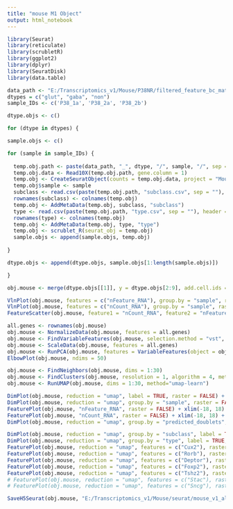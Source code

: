 ```yaml
---
title: "mouse M1 Object"
output: html_notebook
---
```


```r

library(Seurat)
library(reticulate)
library(scrubletR)
library(ggplot2)
library(dplyr)
library(SeuratDisk)
library(data.table)

data_path <- "E:/Transcriptomics_v1/Mouse/P38NR/filtered_feature_bc_matrix"
dtypes = c("glut", "gaba", "non")
sample_IDs <- c('P38_1a', 'P38_2a', 'P38_2b')

dtype.objs <- c()

for (dtype in dtypes) {

sample.objs <- c()

for (sample in sample_IDs) {
  
  temp.obj.path <- paste(data_path, "_", dtype, "/", sample, "/", sep = "")
  temp.obj.data <- Read10X(temp.obj.path, gene.column = 1)
  temp.obj <- CreateSeuratObject(counts = temp.obj.data, project = "Mouse_V1_P38")
  temp.obj$sample <- sample
  subclass <- read.csv(paste(temp.obj.path, "subclass.csv", sep = ""), header = FALSE)
  rownames(subclass) <- colnames(temp.obj)
  temp.obj <- AddMetaData(temp.obj, subclass, "subclass")
  type <- read.csv(paste(temp.obj.path, "type.csv", sep = ""), header = FALSE)
  rownames(type) <- colnames(temp.obj)
  temp.obj <- AddMetaData(temp.obj, type, "type")
  temp.obj <- scrublet_R(seurat_obj = temp.obj)
  sample.objs <- append(sample.objs, temp.obj)
  
}

dtype.objs <- append(dtype.objs, sample.objs[1:length(sample.objs)])

}

```


```r

obj.mouse <- merge(dtype.objs[[1]], y = dtype.objs[2:9], add.cell.ids = c(sample_IDs, sample_IDs, sample_IDs), project = "Mouse_V1_P38")

```


```r

VlnPlot(obj.mouse, features = c("nFeature_RNA"), group.by = "sample", raster = FALSE)
VlnPlot(obj.mouse, features = c("nCount_RNA"), group.by = "sample", raster = FALSE)
FeatureScatter(obj.mouse, feature1 = "nCount_RNA", feature2 = "nFeature_RNA", raster = FALSE)

```


```r

all.genes <- rownames(obj.mouse)
obj.mouse <- NormalizeData(obj.mouse, features = all.genes)
obj.mouse <- FindVariableFeatures(obj.mouse, selection.method = "vst", nfeatures = 3000)
obj.mouse <- ScaleData(obj.mouse, features = all.genes)
obj.mouse <- RunPCA(obj.mouse, features = VariableFeatures(object = obj.mouse))
ElbowPlot(obj.mouse, ndims = 50)

```


```r

obj.mouse <- FindNeighbors(obj.mouse, dims = 1:30)
obj.mouse <- FindClusters(obj.mouse, resolution = 1, algorithm = 4, method = "igraph")
obj.mouse <- RunUMAP(obj.mouse, dims = 1:30, method="umap-learn")

```


```r

DimPlot(obj.mouse, reduction = "umap", label = TRUE, raster = FALSE) + NoLegend() + xlim(-18, 18) + ylim(-18, 18) + coord_equal()
DimPlot(obj.mouse, reduction = "umap", group.by = "sample", raster = FALSE) + xlim(-18, 18) + ylim(-18, 18) + coord_equal()
FeaturePlot(obj.mouse, "nFeature_RNA", raster = FALSE) + xlim(-18, 18) + ylim(-18, 18) + coord_equal()
FeaturePlot(obj.mouse, "nCount_RNA", raster = FALSE) + xlim(-18, 18) + ylim(-18, 18) + coord_equal()
DimPlot(obj.mouse, reduction = "umap", group.by = "predicted_doublets", raster = FALSE) + xlim(-18, 18) + ylim(-18, 18) + coord_equal()

```


```r

DimPlot(obj.mouse, reduction = "umap", group.by = "subclass", label = TRUE, raster = FALSE) + NoLegend() + xlim(-18, 18) + ylim(-18, 18) + coord_equal()
DimPlot(obj.mouse, reduction = "umap", group.by = "type", label = TRUE, raster = FALSE) + NoLegend() + xlim(-18, 18) + ylim(-18, 18) + coord_equal()
FeaturePlot(obj.mouse, reduction = "umap", features = c("Cux2"), raster = FALSE) + NoLegend() + xlim(-18, 18) + ylim(-18, 18) + coord_equal()
FeaturePlot(obj.mouse, reduction = "umap", features = c("Rorb"), raster = FALSE) + NoLegend() + xlim(-18, 18) + ylim(-18, 18) + coord_equal()
FeaturePlot(obj.mouse, reduction = "umap", features = c("Deptor"), raster = FALSE) + NoLegend() + xlim(-18, 18) + ylim(-18, 18) + coord_equal()
FeaturePlot(obj.mouse, reduction = "umap", features = c("Foxp2"), raster = FALSE) + NoLegend() + xlim(-18, 18) + ylim(-18, 18) + coord_equal()
FeaturePlot(obj.mouse, reduction = "umap", features = c("Tshz2"), raster = FALSE) + NoLegend() + xlim(-18, 18) + ylim(-18, 18) + coord_equal()
# FeaturePlot(obj.mouse, reduction = "umap", features = c("Stac"), raster = FALSE) + NoLegend() + xlim(-18, 18) + ylim(-18, 18) + coord_equal()
# FeaturePlot(obj.mouse, reduction = "umap", features = c("Sncg"), raster = FALSE) + NoLegend() + xlim(-18, 18) + ylim(-18, 18) + coord_equal()

```


```r

SaveH5Seurat(obj.mouse, "E:/Transcriptomics_v1/Mouse/seurat/mouse_v1_all.h5seurat", overwrite = TRUE, verbose = TRUE)

```

